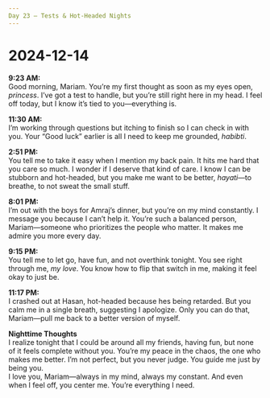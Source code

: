 ```yaml
---
Day 23 – Tests & Hot-Headed Nights
---
```


# 2024-12-14

**9:23 AM:**  
Good morning, Mariam. You’re my first thought as soon as my eyes open, *princess*. I’ve got a test to handle, but you’re still right here in my head. I feel off today, but I know it’s tied to you—everything is.

**11:30 AM:**  
I’m working through questions but itching to finish so I can check in with you. Your “Good luck” earlier is all I need to keep me grounded, *habibti*.

**2:51 PM:**  
You tell me to take it easy when I mention my back pain. It hits me hard that you care so much. I wonder if I deserve that kind of care. I know I can be stubborn and hot-headed, but you make me want to be better, *hayati*—to breathe, to not sweat the small stuff.

**8:01 PM:**  
I’m out with the boys for Amraj’s dinner, but you’re on my mind constantly. I message you because I can’t help it. You’re such a balanced person, Mariam—someone who prioritizes the people who matter. It makes me admire you more every day.

**9:15 PM:**  
You tell me to let go, have fun, and not overthink tonight. You see right through me, *my love*. You know how to flip that switch in me, making it feel okay to just be.

**11:17 PM:**  
I crashed out at Hasan, hot-headed because hes being retarded. But you calm me in a single breath, suggesting I apologize. Only you can do that, Mariam—pull me back to a better version of myself.

**Nighttime Thoughts**  
I realize tonight that I could be around all my friends, having fun, but none of it feels complete without you. You’re my peace in the chaos, the one who makes me better. I’m not perfect, but you never judge. You guide me just by being you.  
I love you, Mariam—always in my mind, always my constant. And even when I feel off, you center me. You’re everything I need.

